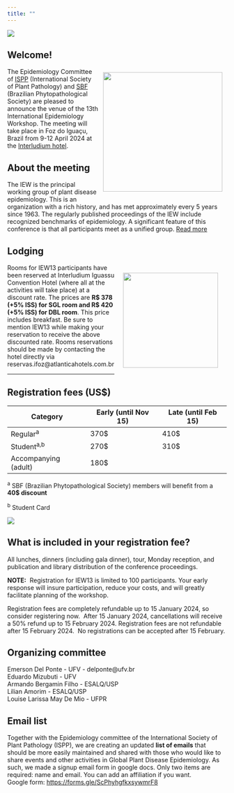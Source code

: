 ```yaml
---
title: ""
---
```


![](figs/iew13f.png)

## Welcome!

![](figs/ispp_sbf.png){style="margin:10px; float: right" width="274"}

The Epidemiology Committee of [ISPP](https://www.isppweb.org/) (International Society of Plant Pathology) and [SBF](http://www.sbfitopatologia.org.br) (Brazilian Phytopathological Society) are pleased to announce the venue of the 13th International Epidemiology Workshop. The meeting will take place in Foz do Iguaçu, Brazil from 9-12 April 2024 at the [Interludium hotel](https://interludiumhotel.com/).

## About the meeting

The IEW is the principal working group of plant disease epidemiology. This is an organization with a rich history, and has met approximately every 5 years since 1963. The regularly published proceedings of the IEW include recognized benchmarks of epidemiology. A significant feature of this conference is that all participants meet as a unified group. [Read more](about.html)

## Lodging

![](figs/interludium.jpg){style="float: right; margin: 20px" width="218"}Rooms for IEW13 participants have been reserved at Interludium Iguassu Convention Hotel (where all at the activities will take place) at a discount rate. The prices are **R\$ 378 (+5% ISS) for SGL room and R\$ 420 (+5% ISS) for DBL room**. This price includes breakfast. Be sure to mention IEW13 while making your reservation to receive the above discounted rate. Rooms reservations should be made by contacting the hotel directly via reservas.ifoz\@atlanticahotels.com.br

------------------------------------------------------------------------

## Registration fees (US\$)

| Category             | Early (until Nov 15) | Late (until Feb 15) |
|----------------------|----------------------|---------------------|
| Regular^a^           | 370\$                | 410\$               |
| Student^a,b^         | 270\$                | 310\$               |
| Accompanying (adult) | 180\$                |                     |

^a^ SBF (Brazilian Phytopathological Society) members will benefit from a **40\$ discount**

^b^ Student Card

[![](figs/register.PNG){fig-align="center"}](https://e3sys.com.br/iew13/)

## What is included in your registration fee?

All lunches, dinners (including gala dinner), tour, Monday reception, and publication and library distribution of the conference proceedings.

**NOTE:**  Registration for IEW13 is limited to 100 participants. Your early response will insure participation, reduce your costs, and will greatly facilitate planning of the workshop.  

Registration fees are completely refundable up to 15 January 2024, so consider registering now.  After 15 January 2024, cancellations will receive a 50% refund up to 15 February 2024. Registration fees are not refundable after 15 February 2024.  No registrations can be accepted after 15 February.

## Organizing committee

Emerson Del Ponte - UFV - delponte\@ufv.br\
Eduardo Mizubuti - UFV\
Armando Bergamin Filho - ESALQ/USP\
Lilian Amorim - ESALQ/USP\
Louise Larissa May De Mio - UFPR

## Email list

Together with the Epidemiology committee of the International Society of Plant Pathology (ISPP), we are creating an updated **list of emails** that should be more easily maintained and shared with those who would like to share events and other activities in Global Plant Disease Epidemiology. As such, we made a signup email form in google docs. Only two items are required: name and email. You can add an affiliation if you want.\
Google form: [https://forms.gle/](https://forms.gle/ScPhyhgfkxsywmrF8ttps://forms.gle/ScPhyhgfkxsywmrF8)[ScPhyhgfkxsywmrF8](https://forms.gle/ScPhyhgfkxsywmrF8)
